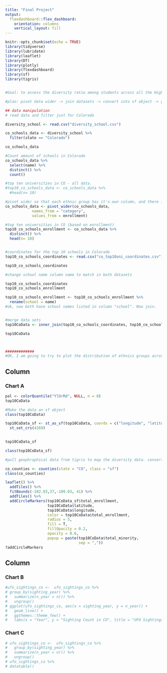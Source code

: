```yaml
---
title: "Final Project"
output: 
  flexdashboard::flex_dashboard:
    orientation: columns
    vertical_layout: fill
---
```


```r
knitr::opts_chunk$set(echo = TRUE)
library(tidyverse)
library(lubridate)
library(leaflet)
library(DT)
library(plotly)
library(flexdashboard)
library(sf)
library(tigris)


#Goal: to assess the diversity ratio among students across all the Higher Education institutions in Colorado

#plan: pivot data wider -> join datasets -> convert into sf object -> good to map

## data manipulation
# read data and filter just for Colorado

diversity_school <- read.csv("diversity_school.csv")

co_schools_data <- diversity_school %>% 
  filter(state == "Colorado") 

co_schools_data

#Count amount of schools in Colorado
co_schools_data %>% 
  select(name) %>%
  distinct() %>%
  count()

#top ten universities in CO - all data.
#top10_co_schools_data <- co_schools_data %>%
  #head(n= 10)

#pivot wider so that each ethnic group has it's own column, and there is only one University name in the names column
co_schools_data <- pivot_wider(co_schools_data,
            names_from = "category",
            values_from = enrollment)

#top ten universities in CO (based on enrollment)
top10_co_schools_enrollment <- co_schools_data %>%
  distinct() %>%
  head(n= 10)


#coordinates for the top 10 schools in Colorado
top10_co_schools_coordinates <- read.csv("co_top10uni_coordinates.csv")

top10_co_schools_coordinates

#change school name column name to match in both datasets

top10_co_schools_coordinates
top10_co_schools_enrollment

top10_co_schools_enrollment <- top10_co_schools_enrollment %>%
  rename(school = name)
#ok, now both have school names listed in column "school". Now join.


#merge data sets
top10CoData <- inner_join(top10_co_schools_coordinates, top10_co_schools_enrollment)

top10CoData



#############
#OK, I am going to try to plot the distribution of ethnics groups across the top 10 largest CO campuses and have that plot pop up in my interactive map using the popuo function.


```

Column {data-width=650}
-----------------------------------------------------------------------

### Chart A

```r

pal <- colorQuantile("YlOrRd", NULL, n = 8)
top10CoData

#Make the data an sf object 
class(top10CoData)

top10CoData_sf <- st_as_sf(top10CoData, coords = c("longitude", "latitude")) %>%
  st_set_crs(4269)

                                              
top10CoData_sf

class(top10CoData_sf)

#pull geophraphical data from tigris to map the diversity data. convert to an sf object.

co_counties <- counties(state = "CO", class = "sf")
class(co_counties)

leaflet() %>% 
  addTiles() %>% 
  fitBounds(-102.03,37,-109.03, 41) %>% 
  addTiles() %>% 
  addCircleMarkers(top10CoData_sf$total_enrollment,
                   top10CoData$latitude,
                   top10CoData$longitude,
                   color = top10CoData$total_enrollment, 
                   radius = 5, 
                   fill = T,
                   fillOpacity = 0.2,
                   opacity = 0.6,
                   popup = paste(top10CoData$total_minority,
                                 sep = ","))
?addCircleMarkers
```

Column {data-width=350}
-----------------------------------------------------------------------

### Chart B

```r
#ufo_sightings_co <-  ufo_sightings_co %>%
# group_by(sighting_year) %>%
#   summarize(n_year = n()) %>%
#   ungroup()
# ggplot(ufo_sightings_co, aes(x = sighting_year, y = n_year)) +
#   geom_line() +
#   ggthemes::theme_few() +
#   labs(x = "Year", y = "Sighting Count in CO", title = "UFO Sightings in CO per Year")
```

### Chart C

```r
# ufo_sightings_co <-  ufo_sightings_co %>%
#   group_by(sighting_year) %>%
#   summarize(n_year = n()) %>%
#   ungroup()
# ufo_sightings_co %>%
# datatable()
```
